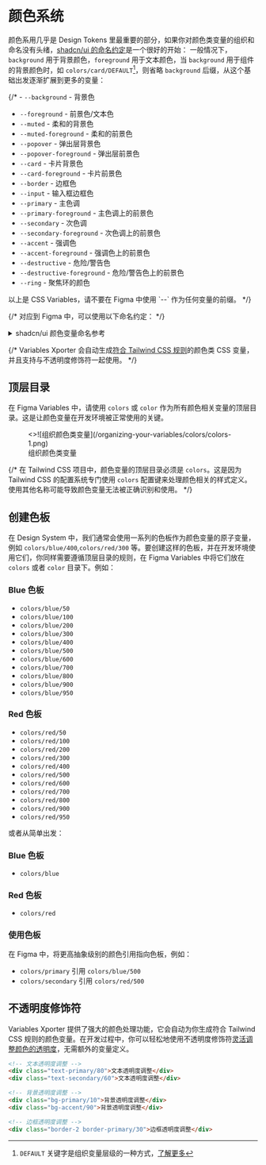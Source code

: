 
# 颜色系统
颜色系用几乎是 Design Tokens 里最重要的部分，如果你对颜色类变量的组织和命名没有头绪，[shadcn/ui 的命名约定](https://ui.shadcn.com/docs/theming#convention)是一个很好的开始：
一般情况下，`background` 用于背景颜色，`foreground` 用于文本颜色，当 `background` 用于组件的背景颜色时，如 `colors/card/DEFAULT`[^1]，则省略 `background` 后缀，从这个基础出发逐渐扩展到更多的变量：

{/* - `--background` - 背景色
- `--foreground` - 前景色/文本色
- `--muted` - 柔和的背景色
- `--muted-foreground` - 柔和的前景色
- `--popover` - 弹出层背景色
- `--popover-foreground` - 弹出层前景色
- `--card` - 卡片背景色
- `--card-foreground` - 卡片前景色
- `--border` - 边框色
- `--input` - 输入框边框色
- `--primary` - 主色调
- `--primary-foreground` - 主色调上的前景色
- `--secondary` - 次色调
- `--secondary-foreground` - 次色调上的前景色
- `--accent` - 强调色
- `--accent-foreground` - 强调色上的前景色
- `--destructive` - 危险/警告色
- `--destructive-foreground` - 危险/警告色上的前景色
- `--ring` - 聚焦环的颜色

<Callout type="warning" emoji="⚠️">
  以上是 CSS Variables，请不要在 Figma 中使用 `--` 作为任何变量的前缀。
</Callout> */}

{/* 对应到 Figma 中，可以使用以下命名约定： */}

<details>
  {/* prettier-ignore */}
  <summary>shadcn/ui 颜色变量命名参考</summary>
- `colors/background/DEFAULT` - 页面主背景色
- `colors/foreground/DEFAULT` - 主要文本颜色
- `colors/muted/DEFAULT` - 次要背景色，用于柔和的视觉层次
- `colors/muted/foreground` - 次要文本颜色，用于辅助信息
- `colors/popover/DEFAULT` - 弹出层背景色，确保与主背景有适当区分
- `colors/popover/foreground` - 弹出层文本颜色
- `colors/card/DEFAULT` - 卡片背景色，用于内容区块
- `colors/card/foreground` - 卡片内文本颜色
- `colors/border/DEFAULT` - 边框颜色，用于分隔视觉元素
- `colors/input/DEFAULT` - 输入框边框颜色
- `colors/primary/DEFAULT` - 品牌主色调，用于主要按钮和重点元素
- `colors/primary/foreground` - 主色调上的文本颜色
- `colors/secondary/DEFAULT` - 品牌次色调，用于次要操作和界面元素
- `colors/secondary/foreground` - 次色调上的文本颜色
- `colors/accent/DEFAULT` - 强调色，用于突出显示特定元素
- `colors/accent/foreground` - 强调色上的文本颜色
- `colors/destructive/DEFAULT` - 警示色，用于危险操作和错误提示
- `colors/destructive/foreground` - 警示色上的文本颜色
- `colors/ring/DEFAULT` - 焦点环颜色，用于交互反馈
</details>


{/* <Callout type="info" emoji="💡">
  Variables Xporter 会自动生成[符合 Tailwind CSS 规则](https://tailwindcss.com/docs/customizing-colors#using-css-variables)的颜色类 CSS 变量，并且支持与不透明度修饰符一起使用。
</Callout> */}

## 顶层目录
在 Figma Variables 中，请使用 `colors` 或 `color` 作为所有颜色相关变量的顶层目录。这是让颜色变量在开发环境被正常使用的关键。

<figure className="mt-6">
  <>![组织颜色类变量](/organizing-your-variables/colors/colors-1.png)</>
  <figcaption>
    组织颜色类变量
  </figcaption>
</figure>

{/* <Callout type="error" emoji="🚨">
  在 Tailwind CSS 项目中，颜色变量的顶层目录必须是 `colors`。这是因为 Tailwind CSS 的配置系统专门使用 `colors` 配置键来处理颜色相关的样式定义。使用其他名称可能导致颜色变量无法被正确识别和使用。
</Callout> */}

## 创建色板
在 Design System 中，我们通常会使用一系列的色板作为颜色变量的原子变量，例如 `colors/blue/400`,`colors/red/300` 等。要创建这样的色板，并在开发环境使用它们，你同样需要遵循顶层目录的规则，在 Figma Variables 中将它们放在 `colors` 或者 `color` 目录下。例如：


### Blue 色板
- `colors/blue/50`
- `colors/blue/100`
- `colors/blue/200`
- `colors/blue/300`
- `colors/blue/400`
- `colors/blue/500`
- `colors/blue/600`
- `colors/blue/700`
- `colors/blue/800`
- `colors/blue/900`
- `colors/blue/950`

### Red 色板
- `colors/red/50`
- `colors/red/100`
- `colors/red/200`
- `colors/red/300`
- `colors/red/400`
- `colors/red/500`
- `colors/red/600`
- `colors/red/700`
- `colors/red/800`
- `colors/red/900`
- `colors/red/950`


或者从简单出发：

### Blue 色板
- `colors/blue`

### Red 色板
- `colors/red`


### 使用色板

在 Figma 中，将更高抽象级别的颜色引用指向色板，例如：

- `colors/primary` 引用 `colors/blue/500`
- `colors/secondary` 引用 `colors/red/500`


## 不透明度修饰符

Variables Xporter 提供了强大的颜色处理功能，它会自动为你生成符合 Tailwind CSS 规则的颜色变量。在开发过程中，你可以轻松地使用不透明度修饰符[灵活调整颜色的透明度](https://tailwindcss.com/docs/colors#adjusting-opacity)，无需额外的变量定义。


  ```html
  <!-- 文本透明度调整 -->
  <div class="text-primary/80">文本透明度调整</div>
  <div class="text-secondary/60">文本透明度调整</div>

  <!-- 背景透明度调整 -->
  <div class="bg-primary/10">背景透明度调整</div>
  <div class="bg-accent/90">背景透明度调整</div>

  <!-- 边框透明度调整 -->
  <div class="border-2 border-primary/30">边框透明度调整</div>
  ```


[^1]: `DEFAULT` 关键字是组织变量层级的一种方式，[了解更多](/docs/organizing-your-variables/principles#use-default-value)
